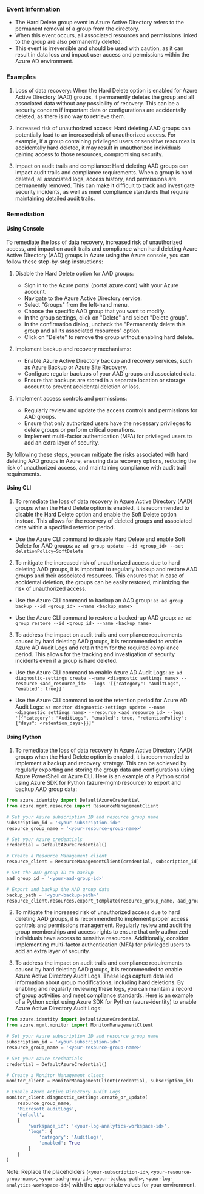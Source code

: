 
### Event Information

- The Hard Delete group event in Azure Active Directory refers to the permanent removal of a group from the directory.
- When this event occurs, all associated resources and permissions linked to the group are also permanently deleted.
- This event is irreversible and should be used with caution, as it can result in data loss and impact user access and permissions within the Azure AD environment.


### Examples

1. Loss of data recovery: When the Hard Delete option is enabled for Azure Active Directory (AAD) groups, it permanently deletes the group and all associated data without any possibility of recovery. This can be a security concern if important data or configurations are accidentally deleted, as there is no way to retrieve them.

2. Increased risk of unauthorized access: Hard deleting AAD groups can potentially lead to an increased risk of unauthorized access. For example, if a group containing privileged users or sensitive resources is accidentally hard deleted, it may result in unauthorized individuals gaining access to those resources, compromising security.

3. Impact on audit trails and compliance: Hard deleting AAD groups can impact audit trails and compliance requirements. When a group is hard deleted, all associated logs, access history, and permissions are permanently removed. This can make it difficult to track and investigate security incidents, as well as meet compliance standards that require maintaining detailed audit trails.

### Remediation

#### Using Console

To remediate the loss of data recovery, increased risk of unauthorized access, and impact on audit trails and compliance when hard deleting Azure Active Directory (AAD) groups in Azure using the Azure console, you can follow these step-by-step instructions:

1. Disable the Hard Delete option for AAD groups:
   - Sign in to the Azure portal (portal.azure.com) with your Azure account.
   - Navigate to the Azure Active Directory service.
   - Select "Groups" from the left-hand menu.
   - Choose the specific AAD group that you want to modify.
   - In the group settings, click on "Delete" and select "Delete group".
   - In the confirmation dialog, uncheck the "Permanently delete this group and all its associated resources" option.
   - Click on "Delete" to remove the group without enabling hard delete.

2. Implement backup and recovery mechanisms:
   - Enable Azure Active Directory backup and recovery services, such as Azure Backup or Azure Site Recovery.
   - Configure regular backups of your AAD groups and associated data.
   - Ensure that backups are stored in a separate location or storage account to prevent accidental deletion or loss.

3. Implement access controls and permissions:
   - Regularly review and update the access controls and permissions for AAD groups.
   - Ensure that only authorized users have the necessary privileges to delete groups or perform critical operations.
   - Implement multi-factor authentication (MFA) for privileged users to add an extra layer of security.

By following these steps, you can mitigate the risks associated with hard deleting AAD groups in Azure, ensuring data recovery options, reducing the risk of unauthorized access, and maintaining compliance with audit trail requirements.

#### Using CLI

1. To remediate the loss of data recovery in Azure Active Directory (AAD) groups when the Hard Delete option is enabled, it is recommended to disable the Hard Delete option and enable the Soft Delete option instead. This allows for the recovery of deleted groups and associated data within a specified retention period.

- Use the Azure CLI command to disable Hard Delete and enable Soft Delete for AAD groups:
  `az ad group update --id <group_id> --set deletionPolicy=SoftDelete`

2. To mitigate the increased risk of unauthorized access due to hard deleting AAD groups, it is important to regularly backup and restore AAD groups and their associated resources. This ensures that in case of accidental deletion, the groups can be easily restored, minimizing the risk of unauthorized access.

- Use the Azure CLI command to backup an AAD group:
  `az ad group backup --id <group_id> --name <backup_name>`

- Use the Azure CLI command to restore a backed-up AAD group:
  `az ad group restore --id <group_id> --name <backup_name>`

3. To address the impact on audit trails and compliance requirements caused by hard deleting AAD groups, it is recommended to enable Azure AD Audit Logs and retain them for the required compliance period. This allows for the tracking and investigation of security incidents even if a group is hard deleted.

- Use the Azure CLI command to enable Azure AD Audit Logs:
  `az ad diagnostic-settings create --name <diagnostic_settings_name> --resource <aad_resource_id> --logs '[{"category": "AuditLogs", "enabled": true}]'`

- Use the Azure CLI command to set the retention period for Azure AD Audit Logs:
  `az monitor diagnostic-settings update --name <diagnostic_settings_name> --resource <aad_resource_id> --logs '[{"category": "AuditLogs", "enabled": true, "retentionPolicy": {"days": <retention_days>}}]'`

#### Using Python

1. To remediate the loss of data recovery in Azure Active Directory (AAD) groups when the Hard Delete option is enabled, it is recommended to implement a backup and recovery strategy. This can be achieved by regularly exporting and storing the group data and configurations using Azure PowerShell or Azure CLI. Here is an example of a Python script using Azure SDK for Python (azure-mgmt-resource) to export and backup AAD group data:

```python
from azure.identity import DefaultAzureCredential
from azure.mgmt.resource import ResourceManagementClient

# Set your Azure subscription ID and resource group name
subscription_id = '<your-subscription-id>'
resource_group_name = '<your-resource-group-name>'

# Set your Azure credentials
credential = DefaultAzureCredential()

# Create a Resource Management client
resource_client = ResourceManagementClient(credential, subscription_id)

# Set the AAD group ID to backup
aad_group_id = '<your-aad-group-id>'

# Export and backup the AAD group data
backup_path = '<your-backup-path>'
resource_client.resources.export_template(resource_group_name, aad_group_id, backup_path)
```

2. To mitigate the increased risk of unauthorized access due to hard deleting AAD groups, it is recommended to implement proper access controls and permissions management. Regularly review and audit the group memberships and access rights to ensure that only authorized individuals have access to sensitive resources. Additionally, consider implementing multi-factor authentication (MFA) for privileged users to add an extra layer of security.

3. To address the impact on audit trails and compliance requirements caused by hard deleting AAD groups, it is recommended to enable Azure Active Directory Audit Logs. These logs capture detailed information about group modifications, including hard deletions. By enabling and regularly reviewing these logs, you can maintain a record of group activities and meet compliance standards. Here is an example of a Python script using Azure SDK for Python (azure-identity) to enable Azure Active Directory Audit Logs:

```python
from azure.identity import DefaultAzureCredential
from azure.mgmt.monitor import MonitorManagementClient

# Set your Azure subscription ID and resource group name
subscription_id = '<your-subscription-id>'
resource_group_name = '<your-resource-group-name>'

# Set your Azure credentials
credential = DefaultAzureCredential()

# Create a Monitor Management client
monitor_client = MonitorManagementClient(credential, subscription_id)

# Enable Azure Active Directory Audit Logs
monitor_client.diagnostic_settings.create_or_update(
    resource_group_name,
    'Microsoft.auditLogs',
    'default',
    {
        'workspace_id': '<your-log-analytics-workspace-id>',
        'logs': {
            'category': 'AuditLogs',
            'enabled': True
        }
    }
)
```

Note: Replace the placeholders (`<your-subscription-id>`, `<your-resource-group-name>`, `<your-aad-group-id>`, `<your-backup-path>`, `<your-log-analytics-workspace-id>`) with the appropriate values for your environment.

